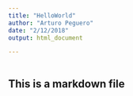 ```yaml
---
title: "HelloWorld"
author: "Arturo Peguero"
date: "2/12/2018"
output: html_document

---
```


```r
```

## This is a markdown file


